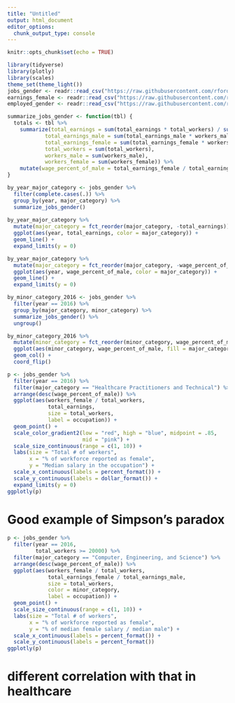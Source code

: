 ```yaml
---
title: "Untitled"
output: html_document
editor_options: 
  chunk_output_type: console
---
```


```r
knitr::opts_chunk$set(echo = TRUE)
```

```r
library(tidyverse)
library(plotly)
library(scales)
theme_set(theme_light())
jobs_gender <- readr::read_csv("https://raw.githubusercontent.com/rfordatascience/tidytuesday/master/data/2019/2019-03-05/jobs_gender.csv")
earnings_female <- readr::read_csv("https://raw.githubusercontent.com/rfordatascience/tidytuesday/master/data/2019/2019-03-05/earnings_female.csv") 
employed_gender <- readr::read_csv("https://raw.githubusercontent.com/rfordatascience/tidytuesday/master/data/2019/2019-03-05/employed_gender.csv")
```

```r
summarize_jobs_gender <- function(tbl) {
  totals <- tbl %>% 
    summarize(total_earnings = sum(total_earnings * total_workers) / sum(total_workers),
            total_earnings_male = sum(total_earnings_male * workers_male, na.rm = TRUE) / sum(workers_male[!is.na(total_earnings_male)]),
            total_earnings_female = sum(total_earnings_female * workers_female, na.rm = TRUE) / sum(workers_female[!is.na(total_earnings_female)]),
            total_workers = sum(total_workers),
            workers_male = sum(workers_male),
            workers_female = sum(workers_female)) %>% 
    mutate(wage_percent_of_male = total_earnings_female / total_earnings_male)
}

by_year_major_category <- jobs_gender %>%
  filter(complete.cases(.)) %>%
  group_by(year, major_category) %>%
  summarize_jobs_gender()
  
by_year_major_category %>% 
  mutate(major_category = fct_reorder(major_category, -total_earnings)) %>% 
  ggplot(aes(year, total_earnings, color = major_category)) + 
  geom_line() +
  expand_limits(y = 0)

by_year_major_category %>% 
  mutate(major_category = fct_reorder(major_category, -wage_percent_of_male)) %>% 
  ggplot(aes(year, wage_percent_of_male, color = major_category)) + 
  geom_line() +
  expand_limits(y = 0)
```

```r
by_minor_category_2016 <- jobs_gender %>% 
  filter(year == 2016) %>% 
  group_by(major_category, minor_category) %>% 
  summarize_jobs_gender() %>% 
  ungroup()
```

```r
by_minor_category_2016 %>% 
  mutate(minor_category = fct_reorder(minor_category, wage_percent_of_male)) %>% 
  ggplot(aes(minor_category, wage_percent_of_male, fill = major_category)) +
  geom_col() +
  coord_flip()
```

```r
p <- jobs_gender %>% 
  filter(year == 2016) %>% 
  filter(major_category == "Healthcare Practitioners and Technical") %>% 
  arrange(desc(wage_percent_of_male)) %>% 
  ggplot(aes(workers_female / total_workers, 
             total_earnings,
             size = total_workers,
             label = occupation)) +
  geom_point() + 
  scale_color_gradient2(low = "red", high = "blue", midpoint = .85,
                        mid = "pink") +
  scale_size_continuous(range = c(1, 10)) +
  labs(size = "Total # of workers",
       x = "% of workforce reported as female",
       y = "Median salary in the occupation") +
  scale_x_continuous(labels = percent_format()) +
  scale_y_continuous(labels = dollar_format()) +
  expand_limits(y = 0)
ggplotly(p)

```
# Good example of Simpson's paradox

```r
p <- jobs_gender %>% 
  filter(year == 2016,
         total_workers >= 20000) %>% 
  filter(major_category == "Computer, Engineering, and Science") %>% 
  arrange(desc(wage_percent_of_male)) %>% 
  ggplot(aes(workers_female / total_workers, 
             total_earnings_female / total_earnings_male,
             size = total_workers,
             color = minor_category,
             label = occupation)) +
  geom_point() + 
  scale_size_continuous(range = c(1, 10)) +
  labs(size = "Total # of workers",
       x = "% of workforce reported as female",
       y = "% of median female salary / median male") +
  scale_x_continuous(labels = percent_format()) +
  scale_y_continuous(labels = percent_format())
ggplotly(p)
```
# different correlation with that in healthcare
